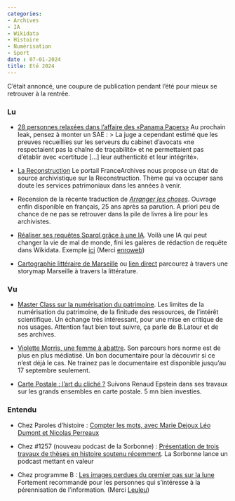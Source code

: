```yaml
---
categories:
- Archives 
- IA 
- Wikidata 
- Histoire 
- Numérisation 
- Sport 
date : 07-01-2024
title: Eté 2024
---
```


C'était annoncé, une coupure de publication pendant l'été pour mieux se retrouver à la rentrée. 

### Lu

* [28 personnes relaxées dans l’affaire des «Panama Papers»](https://www.letemps.ch/economie/28-personnes-relaxees-dans-l-affaire-des-panama-papers) Au prochain leak, pensez à monter un SAE : 
> La juge a cependant estimé que les preuves recueillies sur les serveurs du cabinet d’avocats «ne respectaient pas la chaîne de traçabilité» et ne permettaient pas d’établir avec «certitude […] leur authenticité et leur intégrité».

* [La Reconstruction](https://francearchives.gouv.fr/fr/article/865397225) Le portail FranceArchives nous propose un état de source archivistique sur la Reconstruction. Thème qui va occuper sans doute les services patrimoniaux dans les années à venir.

* Recension de la récente traduction de [_Arranger les choses_](https://laviedesidees.fr/Je-range-donc-je-trie). Ouvrage enfin disponible en français, 25 ans après sa parution. A priori peu de chance de ne pas se retrouver dans la pile de livres à lire pour les archivistes.


* [Réaliser ses requêtes Sparql grâce à une IA](https://spinach.genie.stanford.edu/). Voilà une IA qui peut changer la vie de mal de monde, fini les galères de rédaction de requête dans Wikidata. Exemple [ici](https://w.wiki/ArCt) (Merci [enroweb](https://qoto.org/@enroweb))

* [Cartographie littéraire de Marseille](https://www.bmvr.marseille.fr/cartographie-litteraire-marseille) ou [lien direct](https://uploads.knightlab.com/storymapjs/d82bb45286159258791c2c8aac0cfc2f/cartographie-litteraire/draft.html) parcourez à travers une storymap Marseille à travers la littérature. 

### Vu

* [Master Class sur la numérisation du patrimoine](https://youtu.be/Uanf8ykXujE?si=5QTCJrdxM75mVYOy). Les limites de la numérisation du patrimoine, de la finitude des ressources, de l'intérêt scientifique. Un échange très intéressant, pour une mise en critique de nos usages. Attention faut bien tout suivre, ça parle de B.Latour et de ses archives.

* [Violette Morris, une femme à abattre](https://www.france.tv/france-5/la-case-du-siecle/6138116-violette-morris-une-femme-a-abattre.html). Son parcours hors norme est de plus en plus médiatisé. Un bon documentaire pour la découvrir si ce n'est déjà le cas. Ne trainez pas le documentaire est disponible jusqu'au 17 septembre seulement.

* [Carte Postale : l'art du cliché ?](https://www.arte.tv/fr/videos/105628-009-A/gymnastique/) Suivons Renaud Epstein dans ses travaux sur les grands ensembles en carte postale. 5 mn bien investies.

### Entendu

* Chez Paroles d'histoire : [Compter les mots, avec Marie Dejoux Léo Dumont et Nicolas Perreaux](http://parolesdhistoire.fr/index.php/2024/07/06/345-compter-les-mots-avec-marie-dejoux-leo-dumont-et-nicolas-perreaux/)

* Chez #1257 (nouveau podcast de la Sorbonne) : [Présentation de trois travaux de thèses en histoire soutenu récemment](https://smartlink.ausha.co/1257-lepodcast). La Sorbonne lance un podcast mettant en valeur 

* Chez programme B : [Les images perdues du premier pas sur la lune](https://www.binge.audio/podcast/programme-b/les-images-perdues-du-premier-pas-sur-la-lune-1-2) Fortement recommandé pour les personnes qui s'intéresse à la pérennisation de l'information. (Merci [Leuleu](https://framapiaf.org/@leuleu))